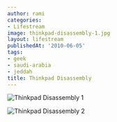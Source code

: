 ```yaml
---
author: rami
categories:
- Lifestream
image: thinkpad-disassembly-1.jpg
layout: lifestream
publishedAt: '2010-06-05'
tags:
- geek
- saudi-arabia
- jeddah
title: Thinkpad Disassembly
---
```


![Thinkpad Disassembly 1](/assets/images/content/lifestream/thinkpad-disassembly-1.jpg)

![Thinkpad Disassembly 2](/assets/images/content/lifestream/thinkpad-disassembly-2.jpg)
